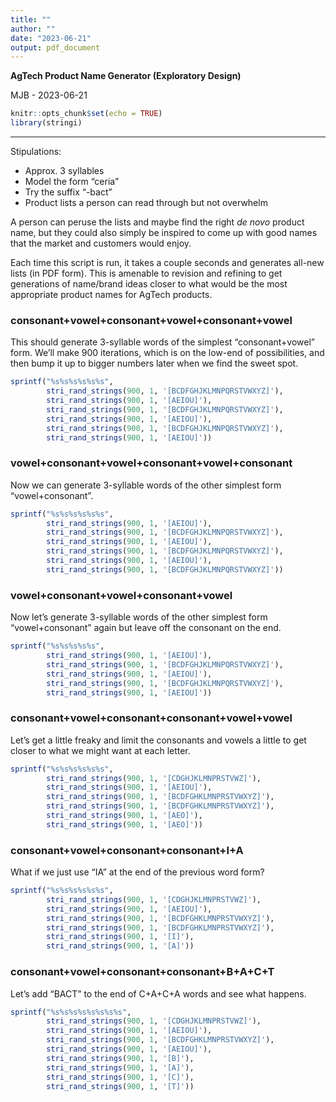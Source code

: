 ```yaml
---
title: ""
author: ""
date: "2023-06-21"
output: pdf_document
---
```


\fontfamily{lmss}
\fontsize{10}{10}
\selectfont

__AgTech Product Name Generator (Exploratory Design)__

MJB - 2023-06-21

```r
knitr::opts_chunk$set(echo = TRUE)
library(stringi)
```

\tableofcontents

---

Stipulations: 

* Approx. 3 syllables
* Model the form "ceria"
* Try the suffix "-bact"
* Product lists a person can read through but not overwhelm

A person can peruse the lists and maybe find the right *de novo* product name, but they could also simply be inspired to come up with good names that the market and customers would enjoy. 

Each time this script is run, it takes a couple seconds and generates all-new lists (in PDF form). This is amenable to revision and refining to get generations of name/brand ideas closer to what would be the most appropriate product names for AgTech products. 

\newpage

### consonant+vowel+consonant+vowel+consonant+vowel

This should generate 3-syllable words of the simplest "consonant+vowel" form. We'll make 900 iterations, which is on the low-end of possibilities, and then bump it up to bigger numbers later when we find the sweet spot. 

```r
sprintf("%s%s%s%s%s%s", 
        stri_rand_strings(900, 1, '[BCDFGHJKLMNPQRSTVWXYZ]'),
        stri_rand_strings(900, 1, '[AEIOU]'),
        stri_rand_strings(900, 1, '[BCDFGHJKLMNPQRSTVWXYZ]'),
        stri_rand_strings(900, 1, '[AEIOU]'),
        stri_rand_strings(900, 1, '[BCDFGHJKLMNPQRSTVWXYZ]'),
        stri_rand_strings(900, 1, '[AEIOU]'))
```

\newpage

### vowel+consonant+vowel+consonant+vowel+consonant

Now we can generate 3-syllable words of the other simplest form "vowel+consonant". 

```r
sprintf("%s%s%s%s%s%s", 
        stri_rand_strings(900, 1, '[AEIOU]'),
        stri_rand_strings(900, 1, '[BCDFGHJKLMNPQRSTVWXYZ]'),
        stri_rand_strings(900, 1, '[AEIOU]'),
        stri_rand_strings(900, 1, '[BCDFGHJKLMNPQRSTVWXYZ]'),
        stri_rand_strings(900, 1, '[AEIOU]'),
        stri_rand_strings(900, 1, '[BCDFGHJKLMNPQRSTVWXYZ]'))
```

\newpage

\newpage

### vowel+consonant+vowel+consonant+vowel

Now let's generate 3-syllable words of the other simplest form "vowel+consonant" again but leave off the consonant on the end. 

```r
sprintf("%s%s%s%s%s", 
        stri_rand_strings(900, 1, '[AEIOU]'),
        stri_rand_strings(900, 1, '[BCDFGHJKLMNPQRSTVWXYZ]'),
        stri_rand_strings(900, 1, '[AEIOU]'),
        stri_rand_strings(900, 1, '[BCDFGHJKLMNPQRSTVWXYZ]'),
        stri_rand_strings(900, 1, '[AEIOU]'))
```

\newpage

### consonant+vowel+consonant+consonant+vowel+vowel

Let's get a little freaky and limit the consonants and vowels a little to get closer to what we might want at each letter. 

```r
sprintf("%s%s%s%s%s%s", 
        stri_rand_strings(900, 1, '[CDGHJKLMNPRSTVWZ]'),
        stri_rand_strings(900, 1, '[AEIOU]'),
        stri_rand_strings(900, 1, '[BCDFGHKLMNPRSTVWXYZ]'),
        stri_rand_strings(900, 1, '[BCDFGHKLMNPRSTVWXYZ]'),
        stri_rand_strings(900, 1, '[AEO]'),
        stri_rand_strings(900, 1, '[AEO]'))
```


\newpage

### consonant+vowel+consonant+consonant+I+A

What if we just use "IA" at the end of the previous word form? 

```r
sprintf("%s%s%s%s%s%s", 
        stri_rand_strings(900, 1, '[CDGHJKLMNPRSTVWZ]'),
        stri_rand_strings(900, 1, '[AEIOU]'),
        stri_rand_strings(900, 1, '[BCDFGHKLMNPRSTVWXYZ]'),
        stri_rand_strings(900, 1, '[BCDFGHKLMNPRSTVWXYZ]'),
        stri_rand_strings(900, 1, '[I]'),
        stri_rand_strings(900, 1, '[A]'))
```

\newpage

### consonant+vowel+consonant+consonant+B+A+C+T

Let's add "BACT" to the end of C+A+C+A words and see what happens. 

```r
sprintf("%s%s%s%s%s%s%s%s", 
        stri_rand_strings(900, 1, '[CDGHJKLMNPRSTVWZ]'),
        stri_rand_strings(900, 1, '[AEIOU]'),
        stri_rand_strings(900, 1, '[BCDFGHKLMNPRSTVWXYZ]'),
        stri_rand_strings(900, 1, '[AEIOU]'),
        stri_rand_strings(900, 1, '[B]'),
        stri_rand_strings(900, 1, '[A]'),
        stri_rand_strings(900, 1, '[C]'),
        stri_rand_strings(900, 1, '[T]'))
```

